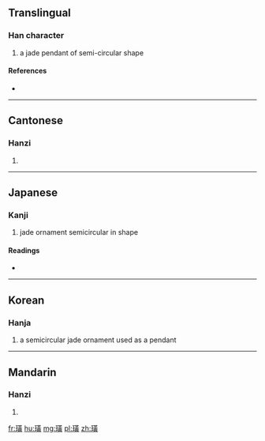 ==Translingual==

===Han character===
{{Han char|rn=96|rad=玉|as=12|sn=16|four=1418<sub>6</sub>|canj=一土廿中金 (MGTLC)}}

# a jade pendant of semi-circular shape

====References====
* {{Han ref|kx=0742.060|dkj=21242|dj=1151.190|hdz=21134.020|uh=749C|ud=29852|bh=BF58|bd=48984}}

----

==Cantonese==

===Hanzi===
{{yue-hanzi|jyut=|y=wong4}}

# {{defn|lang=yue|sort=玉12}}

----

==Japanese==

===Kanji===
{{ja-kanji|grade=|rs=玉12}}

# jade ornament semicircular in shape

====Readings====
* {{ja-readings|on=[[こう]] (kō), [[おう]] (ō)|kun=|nanori=}}

----

==Korean==

===Hanja===
{{ko-hanja|hangeul=황|eumhun=|rv=hwang|mr=hwang|y=hwang}}

# a semicircular jade ornament used as a pendant

----

==Mandarin==

===Hanzi===
{{cmn-hanzi|pin=[[huáng]] ([[huang2]])|wg=huang<sup>2</sup>}}

# {{defn|lang=cmn|sort=玉12}}

[[fr:璜]]
[[hu:璜]]
[[mg:璜]]
[[pl:璜]]
[[zh:璜]]